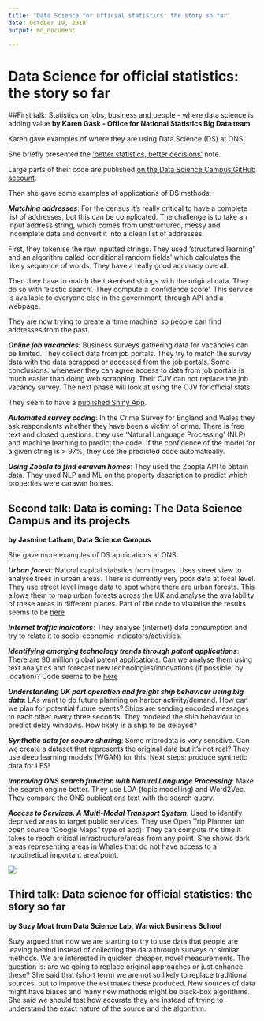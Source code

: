 ```yaml
---
title: 'Data Science for official statistics: the story so far'
date: October 19, 2018
output: md_document
  
---
```


# Data Science for official statistics: the story so far

##First talk: Statistics on jobs, business and people - where data science is adding value
**by Karen Gask - Office for National Statistics Big Data team**

Karen gave examples of where they are using Data Science (DS) at ONS.

She briefly presented the ['better statistics, better decisions'](https://gss.civilservice.gov.uk/wp-content/uploads/2012/12/Better-Statistics-Better-Decisions.pdf) note.

Large parts of their code are published [on the Data Science Campus GitHub account](https://github.com/datasciencecampus). 

Then she gave some examples of applications of DS methods:

**_Matching addresses_**: For the census it's really critical to have a complete list of addresses, but this can be complicated. The challenge is to take an input address string, which comes from unstructured, messy and incomplete data and convert it into a clean list of addresses. 

First, they tokenise the raw inputted strings. They used 'structured learning' and  an algorithm called 'conditional random fields' which calculates the likely sequence of words. They have a really good accuracy overall. 

Then they have to match the tokenised strings with the original data. They do so with 'elastic search'. They compute a 'confidence score'. This service is available to everyone else in the government, through API and a webpage.

They are now trying to create a 'time machine' so people can find addresses from the past. 

**_Online job vacancies_**: Business surveys gathering data for vacancies can be limited. They collect data from job portals. They try to match the survey data with the data scrapped or accessed from the job portals. Some conclusions: whenever they can agree access to data from job portals is much easier than doing web scrapping. Their OJV can not replace the job vacancy survey. The next phase will look at using the OJV for official stats.

They seem to have a [published Shiny App](https://datasciencecampus.shinyapps.io/employmentProspects/). 

**_Automated survey coding_**: In the Crime Survey for England and Wales they ask respondents whether they have been a victim of crime. There is free text and closed questions. they use 'Natural Language Processing' (NLP) and machine learning to predict the code. If the confidence of the model for a given string is > 97%, they use the predicted code automatically.

**_Using Zoopla to find caravan homes_**: They used the Zoopla API to obtain data. They used NLP and ML on the property description to predict which properties were caravan homes. 


## Second talk: Data is coming: The Data Science Campus and its projects 
**by Jasmine Latham, Data Science Campus** 

She gave more examples of DS applications at ONS:

**_Urban forest_**: Natural capital statistics from images. Uses street view to analyse trees in urban areas. There is currently very poor data at local level. They use street level image data to spot where there are urban forests. This allows them to map urban forests across the UK and analyse the availability of these areas in different places. Part of the code to visualise the results seems to be [here](https://github.com/datasciencecampus/vegetation-deckgl)   

**_Internet traffic indicators_**: They analyse (internet) data consumption and try to relate it to socio-economic indicators/activities. 

**_Identifying emerging technology trends through patent applications_**: There are 90 million global patent applications. Can we analyse them using text analytics and forecast new technologies/innovations (if possible, by location)? Code seems to be [here](https://github.com/datasciencecampus/patent_app_detect)

**_Understanding UK port operation and freight ship behaviour using big data_**: LAs want to do future planning on harbor activity/demand. How can we plan for potential future events? Ships are sending encoded messages to each other every three seconds. They modeled the ship behaviour to predict delay windows. How likely is a ship to be delayed?

**_Synthetic data for secure sharing_**: Some microdata is very sensitive. Can we create a dataset that represents the original data but it's not real? They use deep learning models (WGAN) for this. Next steps: produce synthetic data for LFS!

**_Improving ONS search function with Natural Language Processing_**: Make the search engine better. They use LDA (topic modelling) and Word2Vec. They compare the ONS publications text with the search query.

**_Access to Services. A Multi-Modal Transport System_**: Used to identify deprived areas to target public services. They use Open Trip Planner (an open source "Google Maps" type of app). They can compute the time it takes to reach critical infrastructure/areas from any point. She shows dark areas representing areas in Whales that do not have access to a hypothetical important area/point.

![](https://github.com/JosepER/talks_and_presentations/blob/master/raw_rmd/images/181019_1.jpg)

## Third talk: Data science for official statistics: the story so far
**by Suzy Moat from Data Science Lab, Warwick Business School**

Suzy argued that now we are starting to try to use data that people are leaving behind instead of collecting the data through surveys or similar methods. We are interested in quicker, cheaper, novel measurements. The question is: are we going to replace original approaches or just enhance these? She said that (short term) we are not so likely to replace traditional sources, but to improve the estimates these produced. New sources of data might have biases and many new methods might be black-box algorithms. She said we should test how accurate they are instead of trying to understand the exact nature of the source and the algorithm. 




